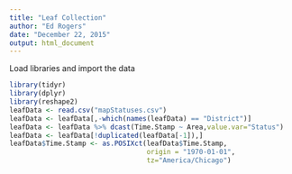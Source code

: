 ```yaml
---
title: "Leaf Collection"
author: "Ed Rogers"
date: "December 22, 2015"
output: html_document
---
```



Load libraries and import the data
```r
library(tidyr)
library(dplyr)
library(reshape2)
leafData <- read.csv("mapStatuses.csv")
leafData <- leafData[,-which(names(leafData) == "District")]
leafData <- leafData %>% dcast(Time.Stamp ~ Area,value.var="Status")
leafData <- leafData[!duplicated(leafData[-1]),]
leafData$Time.Stamp <- as.POSIXct(leafData$Time.Stamp,
                                  origin = "1970-01-01",
                                  tz="America/Chicago")

```